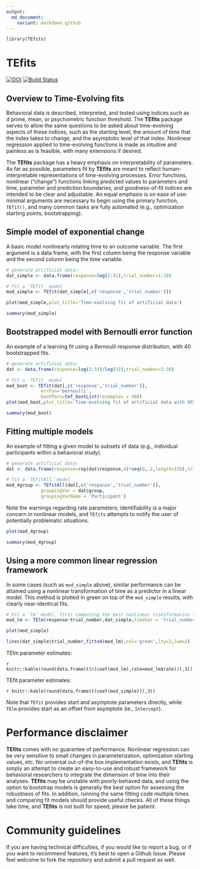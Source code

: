 ```yaml
---
output:
  md_document:
    variant: markdown_github
---
```


<!-- README.md is generated from README.Rmd. Please edit that file -->


```r
library(TEfits)
```

# TEfits

[![DOI](https://zenodo.org/badge/225967950.svg)](https://zenodo.org/badge/latestdoi/225967950)
[![Build Status](https://travis-ci.com/akcochrane/TEfits.svg?branch=master)](https://travis-ci.com/akcochrane/TEfits)

## Overview to Time-Evolving fits

Behavioral data is described, interpreted, and tested using indices such as d prime, mean, or psychometric function threshold. The **TEfits** package serves to allow the same questions to be asked about time-evolving aspects of these indices, such as the starting level, the amount of time that the index takes to change, and the asymptotic level of that index. Nonlinear regression applied to time-evolving functions is made as intuitive and painless as is feasible, with many extensions if desired. 

The **TEfits** package has a heavy emphasis on interpretability of parameters. As far as possible, parameters fit by **TEfits** are meant to reflect human-interpretable representations of time-evolving processes. Error functions, nonlinear ("change") functions linking predicted values to parameters and time, parameter and prediction boundaries, and goodness-of-fit indices are intended to be clear and adjustable. An equal emphasis is on ease of use: minimal arguments are necessary to begin using the primary function, `TEfit()`, and many common tasks are fully automated (e.g., optimization starting points, bootstrapping).

## Simple model of exponential change

A basic model nonlinearly relating time to an outcome variable. The first argument is a data frame, with the first column being the response variable and the second column being the time variable.

```r
# generate artificial data:
dat_simple <- data.frame(response=log(2:31),trial_number=1:30)

# fit a `TEfit` model
mod_simple <- TEfit(dat_simple[,c('response','trial_number')])

plot(mod_simple,plot_title='Time-evolving fit of artificial data')

summary(mod_simple)
```

## Bootstrapped model with Bernoulli error function

An example of a learning fit using a Bernoulli response distribution, with 40 bootstrapped fits.

```r
# generate artificial data:
dat <- data.frame(response=log(2:31)/log(32),trial_number=1:30)

# fit a `TEfit` model
mod_boot <- TEfit(dat[,c('response','trial_number')], 
             errFun='bernoulli',
             bootPars=tef_bootList(resamples = 40))
plot(mod_boot,plot_title='Time-evolving fit of artificial data with 95% CI from 40 bootstrapped fits')

summary(mod_boot)
```

## Fitting multiple models

An example of fitting a given model to subsets of data (e.g., individual participants within a behavioral study).

```r
# generate artificial data:
dat <- data.frame(response=rep(dat$response,4)*seq(0,.2,length=120),trial_number=rep(1:30,4),group=rep(letters[1:4],each=30))

# fit a `TEfitAll` model
mod_4group <- TEfitAll(dat[,c('response','trial_number')], 
             groupingVar = dat$group,
             groupingVarName = 'Participant')

```

Note the warnings regarding rate parameters; identifiability is a major concern in nonlinear models, 
and `TEfits` attempts to notify the user of potentially problematic situations.

```r

plot(mod_4group)

summary(mod_4group)
```

## Using a more common linear regression framework

In some cases (such as `mod_simple` above), similar performance can be attained using a nonlinear transformation of time as a predictor in a linear model. This method is plotted in green on top of the `mod_simple` results, with clearly near-identical fits.

```r
# Fit a `lm` model, first computing the best nonlinear transformation for time:
mod_lm <- TElm(response~trial_number,dat_simple,timeVar = 'trial_number')

plot(mod_simple)

lines(dat_simple$trial_number,fitted(mod_lm),col='green',lty=2,lwd=2)

```

TElm parameter estimates:

`r  knitr::kable(round(data.frame(t(c(coef(mod_lm),rate=mod_lm$rate))),3))`

TEfit parameter estimates:

`r knitr::kable(round(data.frame(t(coef(mod_simple))),3))`

Note that `TEfit` provides start and asymptote parameters directly, while `TElm` provides 
start as an offset from asymptote (ie., `Intercept`).

# Performance disclaimer

**TEfits** comes with no guarantee of performance. Nonlinear regression can be very sensitive to small changes in parameterization, optimization starting values, etc. No universal out-of-the box implementation exists, and **TEfits** is simply an attempt to create an easy-to-use and robust framework for behavioral researchers to integrate the dimension of time into their analyses. **TEfits** may be unstable with poorly-behaved data, and using the option to bootstrap models is generally the best option for assessing the robustness of fits. In addition, running the same fitting code multiple times and comparing fit models should provide useful checks. All of these things take time, and **TEfits** is not built for speed; please be patient.

# Community guidelines

If you are having technical difficulties, if you would like to report a bug, or if you want to recommend features, it's best to open a Github Issue. Please feel welcome to fork the repository and submit a pull request as well.
